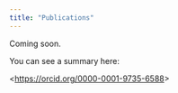 ```yaml
---
title: "Publications"
---
```


Coming soon.

You can see a summary here:

\<<https://orcid.org/0000-0001-9735-6588>\>
